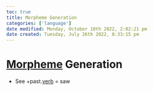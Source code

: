 ```yaml
---
toc: true
title: Morpheme Generation
categories: ['language']
date modified: Monday, October 10th 2022, 2:02:21 pm
date created: Tuesday, July 26th 2022, 8:33:15 pm
---
```


# [Morpheme](Morpheme.qmd) Generation
- See +past.[verb](Verb.qmd) = saw



